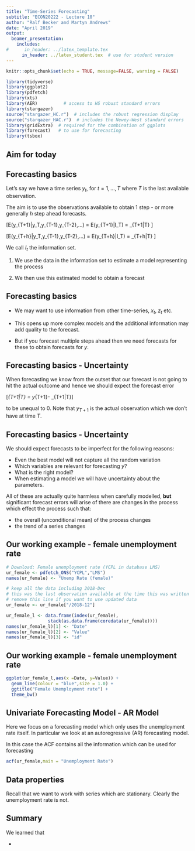 ```yaml
---
title: "Time-Series Forecasting"
subtitle: "ECON20222 - Lecture 10"
author: "Ralf Becker and Martyn Andrews"
date: "April 2019"
output: 
  beamer_presentation:
    includes:
#      in_header: ../latex_template.tex
      in_header: ../latex_student.tex  # use for student version
---
```


```r
knitr::opts_chunk$set(echo = TRUE, message=FALSE, warning = FALSE)
```


```r
library(tidyverse)
library(ggplot2)
library(pdfetch)
library(xts)
library(AER)          # access to HS robust standard errors
library(stargazer)
source("stargazer_HC.r")  # includes the robust regression display
source("stargazer_HAC.r")  # includes the Newey-West standard errors
library(gridExtra)  # required for the combination of ggplots
library(forecast)   # to use for forecasting
library(tsbox)
```


## Aim for today

\begin{itemize}
  \item Identify the presence of seasonal features in a time-series
  \item Use AR models to produce single step ahead forecasts
  \item Use AR models to produce multiple step ahead forecasts
  \item Evaluate and compare different forecasts
\end{itemize}

## Forecasting basics

Let's say we have a time series $y_t$, for $t=1,...,T$ where $T$ is the last available observation.

The aim is to use the observations available to obtain 1 step - or more generally $h$ step ahead forecasts.

\[E(y_{T+1}|y_T,y_{T-1},y_{T-2},...) = E(y_{T+1}|I_T) = \hat{y}_{T+1|T} \]

\[E(y_{T+h}|y_T,y_{T-1},y_{T-2},...) = E(y_{T+h}|I_T) = \hat{y}_{T+h|T} \]

We call $I_t$ the information set.

1. We use the data in the information set to estimate a model representing the process  

2. We then use this estimated model to obtain a forecast

## Forecasting basics

* We may want to use information from other time-series, $x_t$, $z_t$ etc.

* This opens up more complex models and the additional information may add quality to the forecast. 

* But if you forecast multiple steps ahead then we need forecasts for these to obtain forecasts for $y$.


## Forecasting basics - Uncertainty

When forecasting we know from the outset that our forecast is not going to hit the actual outcome and hence we should expect the forecast error 

\[\epsilon_{T+1|T} = y_{T+1}- \hat{y}_{T+1|T}\]

to be unequal to 0. Note that $y_{T+1}$ is the actual observation which we don't have at time $T$.

## Forecasting basics - Uncertainty

We should expect forecasts to be imperfect for the following reasons:

* Even the best model will not capture all the random variation  
* Which variables are relevant for forecasting $y$?  
* What is the right model?  
* When estimating a model we will have uncertainty about the parameters.  

All of these are actually quite harmless when carefully modelled, **but** significant forecast errors will arise of there are changes in the process which effect the process such that: 

* the overall (unconditional mean) of the process changes
* the trend of a series changes

## Our working example - female unemployment rate

```r
# Download: Female unemployment rate (YCPL in database LMS)
ur_female <- pdfetch_ONS("YCPL","LMS")
names(ur_female) <- "Unemp Rate (female)"
```


```r
# keep all the data including 2018-Dec
# this was the last observation available at the time this was written
# remove this line if you want to use updated data
ur_female <- ur_female["/2018-12"]  

ur_female_l <- data.frame(index(ur_female),
                stack(as.data.frame(coredata(ur_female))))
names(ur_female_l)[1] <- "Date"
names(ur_female_l)[2] <- "Value"
names(ur_female_l)[3] <- "id"
```

## Our working example - female unemployment rate

```r
ggplot(ur_female_l,aes(x =Date, y=Value)) + 
  geom_line(colour = "blue",size = 1.0) +
  ggtitle("Female Unemployment rate") +
  theme_bw()
```

## Univariate Forecasting Model - AR Model

Here we focus on a forecasting model which only uses the unemployment rate itself. In particular we look at an autoregressive (AR) forecasting model. 

In this case the ACF contains all the information which can be used for forecasting

```r
acf(ur_female,main = "Unemployment Rate")
```


## Data properties

Recall that we want to work with series which are stationary. Clearly  the unemployment rate is not.


## Summary

We learned that

* 

